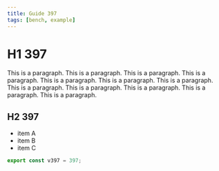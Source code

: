 ```yaml
---
title: Guide 397
tags: [bench, example]
---
```


# H1 397

This is a paragraph. This is a paragraph. This is a paragraph. This is a paragraph. This is a paragraph. This is a paragraph. This is a paragraph. This is a paragraph. This is a paragraph. This is a paragraph. This is a paragraph. This is a paragraph. 

## H2 397

- item A
- item B
- item C

```ts
export const v397 = 397;
```